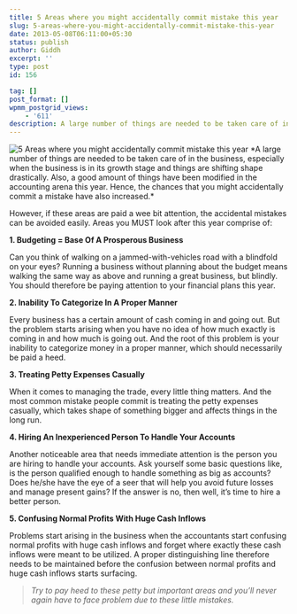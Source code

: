 ```yaml
---
title: 5 Areas where you might accidentally commit mistake this year
slug: 5-areas-where-you-might-accidentally-commit-mistake-this-year
date: 2013-05-08T06:11:00+05:30
status: publish
author: Giddh
excerpt: ''
type: post
id: 156

tag: []
post_format: []
wpmm_postgrid_views:
    - '611'
description: A large number of things are needed to be taken care of in the business, especially when the business is in its growth stage and things are shifting shape drastically. Also, a good amount of things have been modified in the accounting arena this year.
---
```

<img class="wp-block-image size-large" src = "https://miro.medium.com/max/1100/0*wpPl3r013CuceE_W.jpg" alt="5 Areas where you might accidentally commit mistake this year" /> 
*A large number of things are needed to be taken care of in the business, especially when the business is in its growth stage and things are shifting shape drastically. Also, a good amount of things have been modified in the accounting arena this year. Hence, the chances that you might accidentally commit a mistake have also increased.*

However, if these areas are paid a wee bit attention, the accidental mistakes can be avoided easily. Areas you MUST look after this year comprise of:

**1. Budgeting = Base Of A Prosperous Business**

Can you think of walking on a jammed-with-vehicles road with a blindfold on your eyes? Running a business without planning about the budget means walking the same way as above and running a great business, but blindly. You should therefore be paying attention to your financial plans this year.

**2. Inability To Categorize In A Proper Manner**

Every business has a certain amount of cash coming in and going out. But the problem starts arising when you have no idea of how much exactly is coming in and how much is going out. And the root of this problem is your inability to categorize money in a proper manner, which should necessarily be paid a heed.

**3. Treating Petty Expenses Casually**

When it comes to managing the trade, every little thing matters. And the most common mistake people commit is treating the petty expenses casually, which takes shape of something bigger and affects things in the long run.

**4. Hiring An Inexperienced Person To Handle Your Accounts**

Another noticeable area that needs immediate attention is the person you are hiring to handle your accounts. Ask yourself some basic questions like, is the person qualified enough to handle something as big as accounts? Does he/she have the eye of a seer that will help you avoid future losses and manage present gains? If the answer is no, then well, it’s time to hire a better person.

**5. Confusing Normal Profits With Huge Cash Inflows**

Problems start arising in the business when the accountants start confusing normal profits with huge cash inflows and forget where exactly these cash inflows were meant to be utilized. A proper distinguishing line therefore needs to be maintained before the confusion between normal profits and huge cash inflows starts surfacing.

> *Try to pay heed to these petty but important areas and you’ll never again have to face problem due to these little mistakes.*